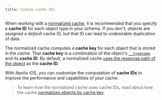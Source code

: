 ```yaml
---
title: Custom cache IDs
---
```


When working with a [normalized cache](./introduction#what-is-a-normalized-cache), it is recommended that you specify a **cache ID** for each object type in your schema. If you don't, objects are assigned a *default* cache ID, but that ID can lead to undesirable duplication of data.

The normalized cache computes a **cache key** for each object that is stored in the cache. That **cache key** is a combination of the object's [`__typename`](https://spec.graphql.org/draft/#sec-Type-Name-Introspection) and its **cache ID**. By default, a normalized cache [uses the response path of the object](./introduction#normalizing-responses) as the **cache ID**.

With Apollo iOS, you can customize the computation of **cache IDs** to improve the performance and capabilities of your cache.

> To learn how the normalized cache uses cache IDs, read about how the cache [normalizes objects by cache key](./introduction#normalizing-objects-by-cache-key).

